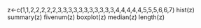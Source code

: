 z<-c(1,1,2,2,2,2,2,3,3,3,3,3,3,3,3,3,3,3,4,4,4,4,4,5,5,5,6,6,7)
hist(z)
summary(z)
fivenum(z)
boxplot(z)
median(z)
length(z)

